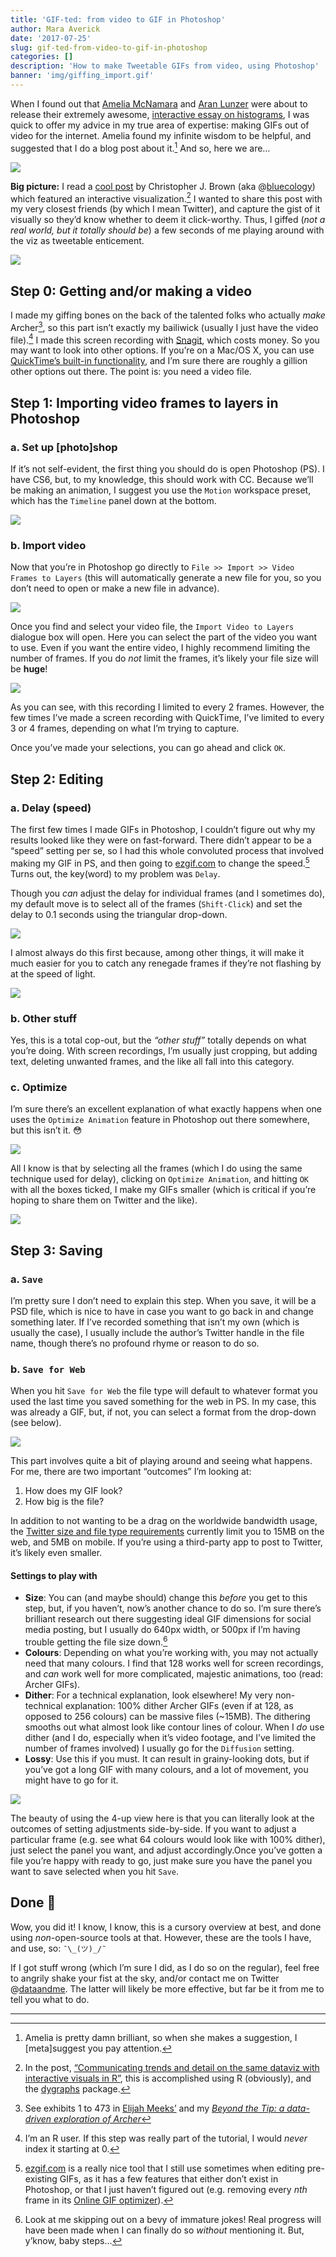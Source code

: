 ```yaml
---
title: 'GIF-ted: from video to GIF in Photoshop'
author: Mara Averick
date: '2017-07-25'
slug: gif-ted-from-video-to-gif-in-photoshop
categories: []
description: 'How to make Tweetable GIFs from video, using Photoshop'
banner: 'img/giffing_import.gif'
---
```


When I found out that [Amelia McNamara](https://twitter.com/AmeliaMN) and [Aran Lunzer](https://twitter.com/AranLunzer) were about to release their extremely awesome, [interactive essay on histograms](http://tinlizzie.org/histograms/), I was quick to offer my advice in my true area of expertise: making GIFs out of video for the internet. Amelia found my infinite wisdom to be helpful, and suggested that I do a blog post about it.[^1] And so, here we are...

![](http://i.imgur.com/ED0AO7a.png)

**Big picture:** I read a [cool post](http://www.seascapemodels.org/rstats/2017/07/06/r-interactive-dataviz.html) by Christopher J. Brown (aka @[bluecology](https://twitter.com/bluecology)) which featured an interactive visualization.[^4] I wanted to share this post with my very closest friends (by which I mean Twitter), and capture the gist of it visually so they'd know whether to deem it click-worthy. Thus, I giffed (_not a real world, but it totally should be_) a few seconds of me playing around with the viz as tweetable enticement.  

![](http://i.imgur.com/5SKgRFI.gif)

## Step 0: Getting and/or making a video

I made my giffing bones on the back of the talented folks who actually _make_ Archer[^2], so this part isn't exactly my bailiwick (usually I just have the video file).[^3] I made this screen recording with [Snagit](https://www.techsmith.com/screen-capture.html), which costs money. So you may want to look into other options. If you're on a Mac/OS X, you can use [QuickTime's built-in functionality](http://osxdaily.com/2010/11/16/screen-recorder-mac/), and I'm sure there are roughly a gillion other options out there. The point is: you need a video file.

## Step 1: Importing video frames to layers in Photoshop

### a. Set up [photo]shop

If it's not self-evident, the first thing you should do is open Photoshop (PS). I have CS6, but, to my knowledge, this should work with CC. Because we'll be making an animation, I suggest you use the `Motion` workspace preset, which has the `Timeline` panel down at the bottom.

![](http://i.imgur.com/fjfcNs0.gif)

### b. Import video

Now that you're in Photoshop go directly to `File >> Import >> Video Frames to Layers` (this will automatically generate a new file for you, so you don't need to open or make a new file in advance).

![](http://i.imgur.com/h2n6yzS.png)

Once you find and select your video file, the `Import Video to Layers` dialogue box will open. Here you can select the part of the video you want to use. Even if you want the entire video, I highly recommend limiting the number of frames. If you do _not_ limit the frames, it's likely your file size will be **huge**!

![](http://i.imgur.com/qyo8DQX.gif)

As you can see, with this recording I limited to every 2 frames. However, the few times I've made a screen recording with QuickTime, I've limited to every 3 or 4 frames, depending on what I'm trying to capture.

Once you've made your selections, you can go ahead and click `OK`.

## Step 2: Editing

### a. Delay (speed)

The first few times I made GIFs in Photoshop, I couldn't figure out why my results looked like they were on fast-forward. There didn't appear to be a "speed" setting per se, so I had this whole convoluted process that involved making my GIF in PS, and then going to [ezgif.com](https://ezgif.com/speed) to change the speed.[^5] Turns out, the key(word) to my problem was `Delay`.

Though you _can_ adjust the delay for individual frames (and I sometimes do), my default move is to select all of the frames (`Shift-Click`) and set the delay to 0.1 seconds using the triangular drop-down.

![](http://i.imgur.com/UJYFPdh.png)

I almost always do this first because, among other things, it will make it much easier for you to catch any renegade frames if they're not flashing by at the speed of light.

![](http://i.imgur.com/DPpsWHl.gif)

### b. Other stuff

Yes, this is a total cop-out, but the _"other stuff"_ totally depends on what you're doing. With screen recordings, I'm usually just cropping, but adding text, deleting unwanted frames, and the like all fall into this category.

### c. Optimize

I'm sure there's an excellent explanation of what exactly happens when one uses the `Optimize Animation` feature in Photoshop out there somewhere, but this isn't it. 😳

![](http://i.imgur.com/ENnDtsP.png)

All I know is that by selecting all the frames (which I do using the same technique used for delay), clicking on `Optimize Animation`, and hitting `OK` with all the boxes ticked, I make my GIFs smaller (which is critical if you're hoping to share them on Twitter and the like).

![](http://i.imgur.com/nq7vAFv.gif)

## Step 3: Saving

### a. `Save`

I'm pretty sure I don't need to explain this step. When you save, it will be a PSD file, which is nice to have in case you want to go back in and change something later. If I've recorded something that isn't my own (which is usually the case), I usually include the author's Twitter handle in the file name, though there's no profound rhyme or reason to do so.

### b. `Save for Web`

When you hit `Save for Web` the file type will default to whatever format you used the last time you saved something for the web in PS. In my case, this was already a GIF, but, if not, you can select a format from the drop-down (see below).

![](http://i.imgur.com/yj2CShH.gif)

This part involves quite a bit of playing around and seeing what happens. For me, there are two important "outcomes" I'm looking at: 

1. How does my GIF look?  
2. How big is the file?

In addition to not wanting to be a drag on the worldwide bandwidth usage, the [Twitter size and file type requirements](https://support.twitter.com/articles/20156423) currently limit you to 15MB on the web, and 5MB on mobile. If you're using a third-party app to post to Twitter, it's likely even smaller.

#### Settings to play with

* **Size**: You can (and maybe should) change this _before_ you get to this step, but, if you haven't, now's another chance to do so. I'm sure there's brilliant research out there suggesting ideal GIF dimensions for social media posting, but I usually do 640px width, or 500px if I'm having trouble getting the file size down.[^6]
* **Colours**: Depending on what you're working with, you may not actually need that many colours. I find that 128 works well for screen recordings, and _can_ work well for more complicated, majestic animations, too (read: Archer GIFs).  
* **Dither**: For a technical explanation, look elsewhere! My very non-technical explanation: 100% dither Archer GIFs (even if at 128, as opposed to 256 colours) can be massive files (~15MB). The dithering smooths out what almost look like contour lines of colour. When I _do_ use dither (and I do, especially when it's video footage, and I've limited the number of frames involved) I usually go for the `Diffusion` setting.
* **Lossy**: Use this if you must. It can result in grainy-looking dots, but if you've got a long GIF with many colours, and a lot of movement, you might have to go for it.

![](http://i.imgur.com/3dbLv9N.png)

The beauty of using the 4-up view here is that you can literally look at the outcomes of setting adjustments side-by-side. If you want to adjust a particular frame (e.g. see what 64 colours would look like with 100% dither), just select the panel you want, and adjust accordingly.Once you've gotten a file you're happy with ready to go, just make sure you have the panel you want to save selected when you hit `Save`.


## Done 🎉

Wow, you did it! I know, I know, this is a cursory overview at best, and done using _non_-open-source tools at that. However, these are the tools I have, and use, so: `¯\_(ツ)_/¯`

If I got stuff wrong (which I'm sure I did, as I do so on the regular), feel free to angrily shake your fist at the sky, and/or contact me on Twitter @[dataandme](https://twitter.com/dataandme). The latter will likely be more effective, but far be it from me to tell you what to do.

----
[^1]: Amelia is pretty damn brilliant, so when she makes a suggestion, I [meta]suggest you pay attention.

[^2]: See exhibits 1 to 473 in [Elijah Meeks'](https://twitter.com/Elijah_Meeks) and my [*Beyond the Tip: a data-driven exploration of Archer*](https://archervisualization.herokuapp.com/)

[^3]: I'm an R user. If this step was really part of the tutorial, I would _never_ index it starting at 0.

[^4]: In the post, ["Communicating trends and detail on the same dataviz with interactive visuals in R"](http://www.seascapemodels.org/rstats/2017/07/06/r-interactive-dataviz.html), this is accomplished using R (obviously), and the [dygraphs](https://rstudio.github.io/dygraphs/) package.

[^5]: [ezgif.com](https://ezgif.com/) is a really nice tool that I still use sometimes when editing pre-existing GIFs, as it has a few features that either don't exist in Photoshop, or that I just haven't figured out (e.g. removing every _nth_ frame in its [Online GIF optimizer](https://ezgif.com/optimize)).

[^6]: Look at me skipping out on a bevy of immature jokes! Real progress will have been made when I can finally do so _without_ mentioning it. But, y'know, baby steps...